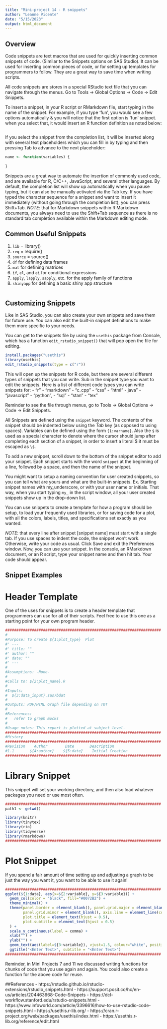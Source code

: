```yaml
---
title: "Mini-project 14 - R snippets"
author: "Leanne Vicente"
date: "5/15/2023"
output: html_document
---
```


## Overview

Code snippets are text macros that are used for quickly inserting common snippets of code. (Similar to the Snippets options on SAS Studio). It can be used for inserting common pieces of code, or for setting up templates for programmers to follow. They are a great way to save time when writing scripts. 

All code snippets are stores in a special RStudio text file that you can navigate through the menus.
Go to Tools -> Global Options -> Code -> Edit Snippets.

To insert a snippet, in your R script or RMarkdown file, start typing in the name of the snippet. For example, if you type 'fun', you would see a few options automatically & you will notice that the first option is 'fun' snippet. when you select that, it would insert an R function definition as noted below:


```r

```

If you select the snippet from the completion list, it will be inserted along with several text placeholders which you can fill in by typing and then pressing Tab to advance to the next placeholder:

```r
name <- function(variables) {
  
}
```

Snippets are a great way to automate the insertion of commonly used code, and are available for R, C/C++, JavaScript, and several other languages.
By default, the completion list will show up automatically when you pause typing, but it can also be manually activated via the Tab key.
If you have typed the character sequence for a snippet and want to insert it immediately (without going through the completion list), you can press Shift+Tab.
*NOTE*: that for Markdown snippets within R Markdown documents, you always need to use the Shift+Tab sequence as there is no standard tab completion available within the Markdown editing mode.

## Common Useful Snippets
1. `lib` = library()
2. `req` = require()
3. `source` = source() 
4. 	`df` for defining data frames
5.	`mat` for defining matrices
6.	`if`, `el`, and `ei` for conditional expressions
7.	`apply`, `lapply`, `sapply`, etc. for the apply family of functions
8.	`shinyapp` for defining a basic shiny app structure


```r

```

## Customizing Snippets
Like in SAS Studio, you can also create your own snippets and save them for future use. You can also edit the built-in snippet definitions to make them more specific to your needs. 

You can  get to the snippets file by using the `usethis` package from Console, which has a function `edit_rstudio_snippet()` that will pop open the file for editing.

```r
install.packages("usethis")
library(usethis)
edit_rstudio_snippets(type = c("r"))
```

This will open up the snippets for R code, but there are several different types of snippets that you can write. Sub in the snippet type you want to edit the snippets. Here is a list of different code types you can write snippets for:
- "r" 
- "markdown"
- "c_cpp"
- "css"
- "html"
- java"
- "javascript"
- "python",
- "sql"
- "stan"
- "tex"

Reminder to see the file through menus, go to Tools -> Global Options -> Code -> Edit Snippets.

All Snippets are defined using the `snippet` keyword. The contents of the snippet should be indented below using the *Tab* key (as opposed to using spaces). Variables can be defined using the form `{1:varname}`. Also the `$` is used as a special character to denote where the cursor should jump after completing each section of a snippet, in order to insert a literal $ it must be escaped as `\$`. 

To add a new snippet, scroll down to the bottom of the snippet editor to add your snippet. Each snippet starts with the word `snippet` at the beginning of a line, followed by a space, and then the name of the snippet.

You might want to setup a naming convention for user created snippets, so you can tell what are yours and what are the built-in snippets. Ex. Starting snippet names with my_underscore, or with your user name or initials. That way, when you start typing `my_` in the script window, all your user created snippets show up in the drop-down list. 

You can use snippets to create a template for how a program should be setup, to load your frequently used libraries, or for saving code for a plot, with all the colors, labels, titles, and specifications set exactly as you wanted. 

*NOTE*: that every line after snippet [snippet name] must start with a single tab. If you use spaces to indent the code, the snippet won’t work. Otherwise, write your code as usual. 
Click Save and exit the Preferences window. Now, you can use your snippet. In the console, an RMarkdown document, or an R script, type your snippet name and then hit tab. Your code should appear. 

## Snippet Examples
# Header Template

One of the uses for snippets is to create a header template that programmers can use for all of their scripts. Feel free to use this one as a starting point for your own program header.
```r
######################################################################
#
#Purpose: To create ${1:plot_type}  Plot
#' ---
#' title: ""
#' author: ""
#' date: ""
#' ---
#
#Assumptions: -None-
#
#Calls to: ${2:plot_name}.R
#
#Inputs: 
#  ${3:data_input}.sas7bdat
#          
#Outputs: PDF/HTML Graph file depending on TOT 
#
#References: 
#   refer to graph mocks
#
#Usage notes: This report is plotted at subject level.
######################################################################
#History
######################################################################
#Revision    Author        Date       Description
#1.1       ${4:author}    ${5:date}    Initial Creation
######################################################################

```
 

# Library Snippet
This snippet will set your working directory, and then also load whatever packages you need or use most often.

```r
######################################################################
path1 <- getwd()

library(knitr)
library(tinytex)
library(rio)
library(tidyverse)
library(rmarkdown)
######################################################################

```


# Plot Snippet
If you spend a fair amount of time setting up and adjusting a graph to be just the way you want it, you want to be able to use it again!

```r
######################################################################
ggplot(${1:data}, aes(x=${2:variable}, y=${3:variable})) + 
  geom_col(color = "black", fill="#0072B2") +
  theme_minimal() +
  theme(panel.border = element_blank(), panel.grid.major = element_blank(),
        panel.grid.minor = element_blank(), axis.line = element_line(colour = "gray"),
        plot.title = element_text(hjust = 0.5),
        plot.subtitle = element_text(hjust = 0.5)
  ) +
  scale_y_continuous(label = comma) + 
  xlab("") +
  ylab("") +
  geom_text(aes(label=${3:variable}), vjust=1.5, colour="white", position=position_dodge(.9), size=5) +
  ggtitle("<Enter Text>", subtitle = "<Enter Text>")
######################################################################

```

Reminder, in Mini Projects 7 and 11 we discussed writing functions for chunks of code that you use again and again. You could also create a function for the above code for reuse. 


##References
-	https://rstudio.github.io/rstudio-extensions/rstudio_snippets.html 
-	https://support.posit.co/hc/en-us/articles/204463668-Code-Snippets 
-	https://dcl-workflow.stanford.edu/rstudio-snippets.html 
-	https://www.infoworld.com/article/3396616/how-to-use-rstudio-code-snippets.html 
-	https://usethis.r-lib.org/ 
- https://cran.r-project.org/web/packages/usethis/index.html 
- https://usethis.r-lib.org/reference/edit.html

